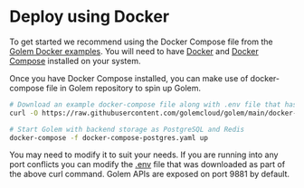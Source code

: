 # Deploy using Docker

To get started we recommend using the Docker Compose file from the [Golem Docker examples](https://github.com/golemcloud/golem/blob/main/docker-examples). You will need to have [Docker](https://docs.docker.com/get-docker/) and [Docker Compose](https://docs.docker.com/compose/install/) installed on your system.

Once you have Docker Compose installed, you can make use of docker-compose file in Golem repository to spin up Golem.

```bash filename="Terminal" copy
# Download an example docker-compose file along with .env file that has a few common configurations
curl -O https://raw.githubusercontent.com/golemcloud/golem/main/docker-examples/docker-compose-postgres.yaml -O  https://raw.githubusercontent.com/golemcloud/golem/main/docker-examples/.env

# Start Golem with backend storage as PostgreSQL and Redis
docker-compose -f docker-compose-postgres.yaml up
```

You may need to modify it to suit your needs.
If you are running into any port conflicts you can modify the [.env](https://github.com/golemcloud/golem/blob/main/docker-examples/.env) file that was downloaded as part of the above curl command.
Golem APIs are exposed on port 9881 by default.
